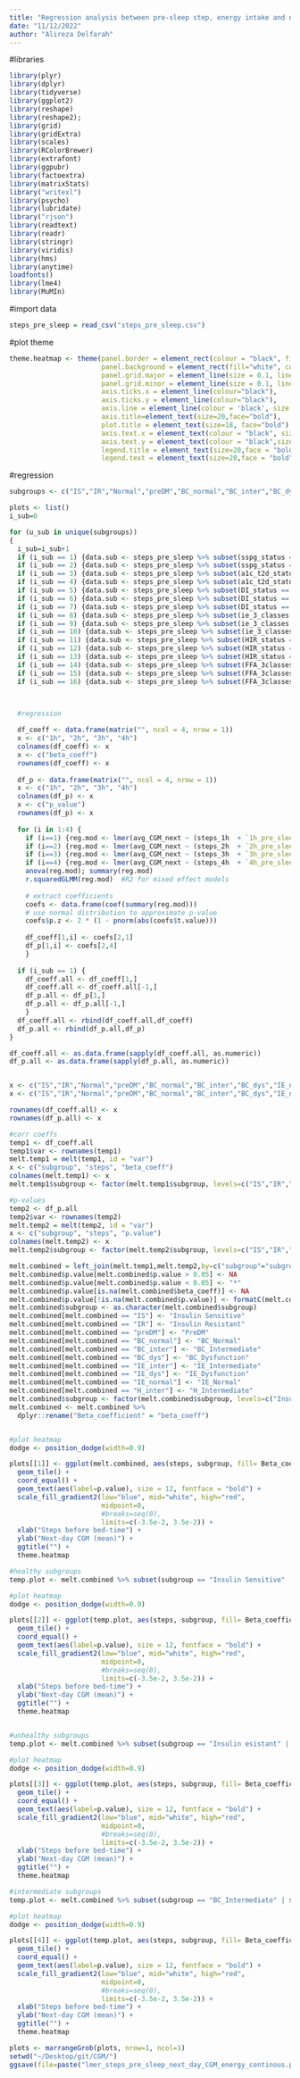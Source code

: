 ```yaml
---
title: "Regression analysis between pre-sleep step, energy intake and next-day cgm"
date: "11/12/2022"
author: "Alireza Delfarah"
---
```


#libraries
```r
library(plyr)
library(dplyr)
library(tidyverse)
library(ggplot2)
library(reshape)
library(reshape2); 
library(grid)
library(gridExtra)
library(scales)
library(RColorBrewer)
library(extrafont)
library(ggpubr)
library(factoextra)
library(matrixStats)
library("writexl")
library(psycho)
library(lubridate)
library("rjson")
library(readtext)
library(readr)
library(stringr)
library(viridis)
library(hms)
library(anytime)
loadfonts()
library(lme4)
library(MuMIn)
```
#import data
```r
steps_pre_sleep = read_csv("steps_pre_sleep.csv")
```
#plot theme
```r
theme.heatmap <- theme(panel.border = element_rect(colour = "black", fill=NA, size=0.5), 
                       panel.background = element_rect(fill="white", colour="white", size=0.1,linetype="solid", color="black"),
                       panel.grid.major = element_line(size = 0.1, linetype = 'solid', colour = "grey"),
                       panel.grid.minor = element_line(size = 0.1, linetype = 'solid', colour = "grey"), 
                       axis.ticks.x = element_line(colour="black"),
                       axis.ticks.y = element_line(colour="black"),
                       axis.line = element_line(colour = 'black', size = 0.1), 
                       axis.title=element_text(size=20,face="bold"), 
                       plot.title = element_text(size=18, face="bold"),
                       axis.text.x = element_text(colour = "black", size=20, angle = 90, vjust = 0, face = "bold"), 
                       axis.text.y = element_text(colour = "black",size=20, face = "bold"),
                       legend.title = element_text(size=20,face = "bold"),
                       legend.text = element_text(size=20,face = "bold"))
```
#regression
```r

subgroups <- c("IS","IR","Normal","preDM","BC_normal","BC_inter","BC_dys","IE_normal","IE_inter","IE_dys","H_IS","H_inter","H_IR","Adipocyte_IS","Adipocyte_Intermediate","Adipocyte_IR")

plots <- list()
i_sub=0

for (u_sub in unique(subgroups))
{
  i_sub=i_sub+1
  if (i_sub == 1) {data.sub <- steps_pre_sleep %>% subset(sspg_status == u_sub)}
  if (i_sub == 2) {data.sub <- steps_pre_sleep %>% subset(sspg_status == u_sub)}
  if (i_sub == 3) {data.sub <- steps_pre_sleep %>% subset(a1c_t2d_status == u_sub)} 
  if (i_sub == 4) {data.sub <- steps_pre_sleep %>% subset(a1c_t2d_status == u_sub)} 
  if (i_sub == 5) {data.sub <- steps_pre_sleep %>% subset(DI_status == u_sub)} 
  if (i_sub == 6) {data.sub <- steps_pre_sleep %>% subset(DI_status == u_sub)} 
  if (i_sub == 7) {data.sub <- steps_pre_sleep %>% subset(DI_status == u_sub)} 
  if (i_sub == 8) {data.sub <- steps_pre_sleep %>% subset(ie_3_classes == u_sub)} 
  if (i_sub == 9) {data.sub <- steps_pre_sleep %>% subset(ie_3_classes == u_sub)} 
  if (i_sub == 10) {data.sub <- steps_pre_sleep %>% subset(ie_3_classes == u_sub)}
  if (i_sub == 11) {data.sub <- steps_pre_sleep %>% subset(HIR_status == u_sub)}
  if (i_sub == 12) {data.sub <- steps_pre_sleep %>% subset(HIR_status == u_sub)} 
  if (i_sub == 13) {data.sub <- steps_pre_sleep %>% subset(HIR_status == u_sub)} 
  if (i_sub == 14) {data.sub <- steps_pre_sleep %>% subset(FFA_3classes == u_sub)} 
  if (i_sub == 15) {data.sub <- steps_pre_sleep %>% subset(FFA_3classes == u_sub)} 
  if (i_sub == 16) {data.sub <- steps_pre_sleep %>% subset(FFA_3classes == u_sub)} 



  #regression
  
  df_coeff <- data.frame(matrix("", ncol = 4, nrow = 1))  
  x <- c("1h", "2h", "3h", "4h")
  colnames(df_coeff) <- x
  x <- c("beta_coeff")
  rownames(df_coeff) <- x
  
  df_p <- data.frame(matrix("", ncol = 4, nrow = 1))  
  x <- c("1h", "2h", "3h", "4h")
  colnames(df_p) <- x
  x <- c("p_value")
  rownames(df_p) <- x
  
  for (i in 1:4) {
    if (i==1) {reg.mod <- lmer(avg_CGM_next ~ (steps_1h  + `1h_pre_sleep_energy` + (1|ID)), data=data.sub)}
    if (i==2) {reg.mod <- lmer(avg_CGM_next ~ (steps_2h  + `2h_pre_sleep_energy` + (1|ID)), data=data.sub)}
    if (i==3) {reg.mod <- lmer(avg_CGM_next ~ (steps_3h  + `3h_pre_sleep_energy` + (1|ID)), data=data.sub)}
    if (i==4) {reg.mod <- lmer(avg_CGM_next ~ (steps_4h  + `4h_pre_sleep_energy` + (1|ID)), data=data.sub)}
    anova(reg.mod); summary(reg.mod)
    r.squaredGLMM(reg.mod)  #R2 for mixed effect models 
    
    # extract coefficients
    coefs <- data.frame(coef(summary(reg.mod)))
    # use normal distribution to approximate p-value
    coefs$p.z <- 2 * (1 - pnorm(abs(coefs$t.value)))
      
    df_coeff[1,i] <- coefs[2,1]
    df_p[1,i] <- coefs[2,4]
    }
  
  if (i_sub == 1) {
    df_coeff.all <- df_coeff[1,]
    df_coeff.all <- df_coeff.all[-1,]
    df_p.all <- df_p[1,]
    df_p.all <- df_p.all[-1,]
    }
  df_coeff.all <- rbind(df_coeff.all,df_coeff)
  df_p.all <- rbind(df_p.all,df_p)
}

df_coeff.all <- as.data.frame(sapply(df_coeff.all, as.numeric))
df_p.all <- as.data.frame(sapply(df_p.all, as.numeric))


x <- c("IS","IR","Normal","preDM","BC_normal","BC_inter","BC_dys","IE_normal","IE_inter","IE_dys","H_IS","H_inter","H_IR","Adipocyte_IS","Adipocyte_Intermediate","Adipocyte_IR")
x <- c("IS","IR","Normal","preDM","BC_normal","BC_inter","BC_dys","IE_normal","IE_inter","IE_dys")

rownames(df_coeff.all) <- x
rownames(df_p.all) <- x

#corr coeffs
temp1 <- df_coeff.all
temp1$var <- rownames(temp1)
melt.temp1 = melt(temp1, id = "var")
x <- c("subgroup", "steps", "beta_coeff")
colnames(melt.temp1) <- x
melt.temp1$subgroup <- factor(melt.temp1$subgroup, levels=c("IS","IR","Normal","preDM","BC_normal","BC_inter","BC_dys","IE_normal","IE_inter","IE_dys","H_IS","H_inter","H_IR","Adipocyte_IS","Adipocyte_Intermediate","Adipocyte_IR"))

#p-values
temp2 <- df_p.all
temp2$var <- rownames(temp2)
melt.temp2 = melt(temp2, id = "var")
x <- c("subgroup", "steps", "p.value")
colnames(melt.temp2) <- x
melt.temp2$subgroup <- factor(melt.temp2$subgroup, levels=c("IS","IR","Normal","preDM","BC_normal","BC_inter","BC_dys","IE_normal","IE_inter","IE_dys","H_IS","H_inter","H_IR","Adipocyte_IS","Adipocyte_Intermediate","Adipocyte_IR"))

melt.combined = left_join(melt.temp1,melt.temp2,by=c("subgroup"="subgroup", "steps"="steps"))
melt.combined$p.value[melt.combined$p.value > 0.05] <- NA
melt.combined$p.value[melt.combined$p.value < 0.05] <- "*"
melt.combined$p.value[is.na(melt.combined$beta_coeff)] <- NA
melt.combined$p.value[!is.na(melt.combined$p.value)] <- formatC(melt.combined$p.value[!is.na(melt.combined$p.value)], format = "e", digits = 0)
melt.combined$subgroup <- as.character(melt.combined$subgroup)
melt.combined[melt.combined == "IS"] <- "Insulin Sensitive"
melt.combined[melt.combined == "IR"] <- "Insulin Resistant"
melt.combined[melt.combined == "preDM"] <- "PreDM"
melt.combined[melt.combined == "BC_normal"] <- "BC_Normal"
melt.combined[melt.combined == "BC_inter"] <- "BC_Intermediate"
melt.combined[melt.combined == "BC_dys"] <- "BC_Dysfunction"
melt.combined[melt.combined == "IE_inter"] <- "IE_Intermediate"
melt.combined[melt.combined == "IE_dys"] <- "IE_Dysfunction"
melt.combined[melt.combined == "IE_normal"] <- "IE_Normal"
melt.combined[melt.combined == "H_inter"] <- "H_Intermediate"
melt.combined$subgroup <- factor(melt.combined$subgroup, levels=c("Insulin Sensitive","Insulin Resistant","Normal","PreDM","BC_Normal","BC_Intermediate","BC_Dysfunction","IE_Normal","IE_Intermediate","IE_Dysfunction","H_IS","H_Intermediate","H_IR","Adipocyte_IS","Adipocyte_Intermediate","Adipocyte_IR"))
melt.combined <- melt.combined %>%
  dplyr::rename("Beta_coefficient" = "beta_coeff")


#plot heatmap
dodge <- position_dodge(width=0.9)

plots[[1]] <- ggplot(melt.combined, aes(steps, subgroup, fill= Beta_coefficient)) + 
  geom_tile() +
  coord_equal() +
  geom_text(aes(label=p.value), size = 12, fontface = "bold") +
  scale_fill_gradient2(low="blue", mid="white", high="red", 
                       midpoint=0,    
                       #breaks=seq(0), 
                       limits=c(-3.5e-2, 3.5e-2)) +
  xlab("Steps before bed-time") +
  ylab("Next-day CGM (mean)") +
  ggtitle("") +
  theme.heatmap 

#healthy subgroups
temp.plot <- melt.combined %>% subset(subgroup == "Insulin Sensitive" | subgroup == "Normal" | subgroup == "BC_Normal" | subgroup == "IE_Normal" | subgroup == "H_IS" | subgroup == "Adipocyte_IS")

#plot heatmap
dodge <- position_dodge(width=0.9)

plots[[2]] <- ggplot(temp.plot, aes(steps, subgroup, fill= Beta_coefficient)) + 
  geom_tile() +
  coord_equal() +
  geom_text(aes(label=p.value), size = 12, fontface = "bold") +
  scale_fill_gradient2(low="blue", mid="white", high="red", 
                       midpoint=0,    
                       #breaks=seq(0), 
                       limits=c(-3.5e-2, 3.5e-2)) +
  xlab("Steps before bed-time") +
  ylab("Next-day CGM (mean)") +
  ggtitle("") +
  theme.heatmap 


#unhealthy subgroups
temp.plot <- melt.combined %>% subset(subgroup == "Insulin esistant" | subgroup == "PreDM" | subgroup == "BC_Dysfunction" | subgroup == "IE_Dysfunction" | subgroup == "H_IR" | subgroup == "Adipocyte_IR")

#plot heatmap
dodge <- position_dodge(width=0.9)

plots[[3]] <- ggplot(temp.plot, aes(steps, subgroup, fill= Beta_coefficient)) + 
  geom_tile() +
  coord_equal() +
  geom_text(aes(label=p.value), size = 12, fontface = "bold") +
  scale_fill_gradient2(low="blue", mid="white", high="red", 
                       midpoint=0,    
                       #breaks=seq(0), 
                       limits=c(-3.5e-2, 3.5e-2)) +
  xlab("Steps before bed-time") +
  ylab("Next-day CGM (mean)") +
  ggtitle("") +
  theme.heatmap 

#intermediate subgroups
temp.plot <- melt.combined %>% subset(subgroup == "BC_Intermediate" | subgroup == "IE_Intermediate" | subgroup == "H_inter" | subgroup == "Adipocyte_Intermediate")

#plot heatmap
dodge <- position_dodge(width=0.9)

plots[[4]] <- ggplot(temp.plot, aes(steps, subgroup, fill= Beta_coefficient)) + 
  geom_tile() +
  coord_equal() +
  geom_text(aes(label=p.value), size = 12, fontface = "bold") +
  scale_fill_gradient2(low="blue", mid="white", high="red", 
                       midpoint=0,    
                       #breaks=seq(0), 
                       limits=c(-3.5e-2, 3.5e-2)) +
  xlab("Steps before bed-time") +
  ylab("Next-day CGM (mean)") +
  ggtitle("") +
  theme.heatmap 

plots <- marrangeGrob(plots, nrow=1, ncol=1)
setwd("~/Desktop/git/CGM/")
ggsave(file=paste("lmer_steps_pre_sleep_next_day_CGM_energy_continous.pdf", sep = ""), plots, width=11,height=8)

```